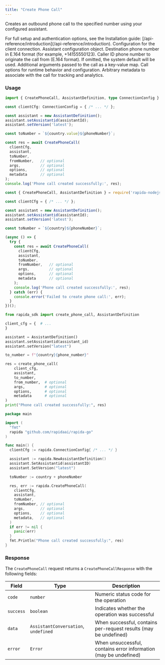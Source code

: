 ```yaml
---
title: "Create Phone Call"
---
```


Creates an outbound phone call to the specified number using your configured assistant.

<Info>
  For full setup and authentication options, see the Installation guide: [/api-reference/introduction](/api-reference/introduction).
</Info>

<ParamField body="clientCfg" type="ConnectionConfig" required>
  Configuration for the client connection.
</ParamField>

<ParamField body="assistant" type="AssistantDefinition" required>
  Assistant configuration object.
</ParamField>

<ParamField body="toNumber" type="string" required>
  Destination phone number in E.164 format (for example, +14155550123).
</ParamField>

<ParamField body="fromNumber" type="string">
  Caller ID phone number to originate the call from (E.164 format). If omitted, the system default will be used.
</ParamField>

<ParamField body="args" type="Map<string, google_protobuf_any_pb.Any>">
  Additional arguments passed to the call as a key-value map.
</ParamField>

<ParamField body="options" type="Map<string, google_protobuf_any_pb.Any>">
  Call options for runtime behavior and configuration.
</ParamField>

<ParamField body="metadata" type="Map<string, google_protobuf_any_pb.Any>">
  Arbitrary metadata to associate with the call for tracking and analytics.
</ParamField>

### Usage

<CodeGroup>

```ts TypeScript
import { CreatePhoneCall, AssistantDefinition, type ConnectionConfig } from 'rapida-nodejs';

const clientCfg: ConnectionConfig = { /* ... */ };

const assistant = new AssistantDefinition();
assistant.setAssistantid(assistantId);
assistant.setVersion('latest');

const toNumber = `${country.value}${phoneNumber}`;

const res = await CreatePhoneCall(
  clientCfg,
  assistant,
  toNumber,
  fromNumber,   // optional
  args,         // optional
  options,      // optional
  metadata      // optional
);
console.log('Phone call created successfully:', res);
```

```javascript Node.js
const { CreatePhoneCall, AssistantDefinition } = require('rapida-nodejs');

const clientCfg = { /* ... */ };

const assistant = new AssistantDefinition();
assistant.setAssistantid(assistantId);
assistant.setVersion('latest');

const toNumber = `${country}${phoneNumber}`;

(async () => {
  try {
    const res = await CreatePhoneCall(
      clientCfg,
      assistant,
      toNumber,
      fromNumber,   // optional
      args,         // optional
      options,      // optional
      metadata      // optional
    );
    console.log('Phone call created successfully:', res);
  } catch (err) {
    console.error('Failed to create phone call:', err);
  }
})();
```

```python Python
from rapida_sdk import create_phone_call, AssistantDefinition

client_cfg = {  # ...
}

assistant = AssistantDefinition()
assistant.setAssistantid(assistant_id)
assistant.setVersion("latest")

to_number = f"{country}{phone_number}"

res = create_phone_call(
    client_cfg,
    assistant,
    to_number,
    from_number,  # optional
    args,         # optional
    options,      # optional
    metadata      # optional
)
print("Phone call created successfully:", res)
```

```go Go
package main

import (
  "fmt"
  rapida "github.com/rapidaai/rapida-go"
)

func main() {
  clientCfg := rapida.ConnectionConfig{ /* ... */ }

  assistant := rapida.NewAssistantDefinition()
  assistant.SetAssistantid(assistantID)
  assistant.SetVersion("latest")

  toNumber := country + phoneNumber

  res, err := rapida.CreatePhoneCall(
    clientCfg,
    assistant,
    toNumber,
    fromNumber, // optional
    args,       // optional
    options,    // optional
    metadata,   // optional
  )
  if err != nil {
    panic(err)
  }
  fmt.Println("Phone call created successfully:", res)
}
```

</CodeGroup>

### Response

The `CreatePhoneCall` request returns a `CreatePhoneCallResponse` with the following fields:

| Field | Type | Description |
|-------|------|-------------|
| `code` | `number` | Numeric status code for the operation |
| `success` | `boolean` | Indicates whether the operation was successful |
| `data` | `AssistantConversation`, `undefined` | When successful, contains per-request results (may be undefined) |
| `error` | `Error` | When unsuccessful, contains error information (may be undefined) |
